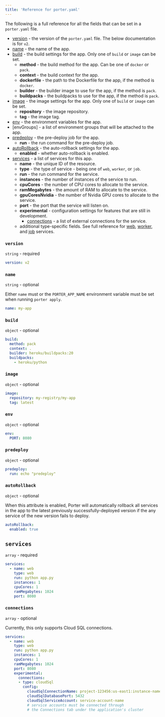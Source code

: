 ```yaml
---
title: 'Reference for porter.yaml'
---
```


The following is a full reference for all the fields that can be set in a `porter.yaml` file.

- [version](#version) \- the version of the `porter.yaml` file. The below documentation is for `v2`.
- [name](#name) \- the name of the app.
- [build](#build) \- the build settings for the app. Only one of `build` or `image` can be set.
  - **method** - the build method for the app. Can be one of `docker` or `pack`.
  - **context** - the build context for the app.
  - **dockerfile** - the path to the Dockerfile for the app, if the method is `docker`.
  - **builder** - the builder image to use for the app, if the method is `pack`.
  - **buildpacks** - the buildpacks to use for the app, if the method is `pack`.
- [image](#image) \- the image settings for the app. Only one of `build` or `image` can be set.
  - **repository** - the image repository.
  - **tag** - the image tag.
- [env](#env) \- the environment variables for the app.
- [envGroups] \- a list of environment groups that will be attached to the app.
- [predeploy](#predeploy) \- the pre-deploy job for the app.
  - **run** - the run command for the pre-deploy job.
- [autoRollback](#autoRollback) \- the auto-rollback settings for the app.
  - **enabled** - whether auto-rollback is enabled.
- [services](#services) \- a list of services for this app.
  - **name** - the unique ID of the resource.
  - **type** - the type of service - being one of `web`, `worker`, or `job`.
  - **run** - the run command for the service.
  - **instances** - the number of instances of the service to run.
  - **cpuCores** - the number of CPU cores to allocate to the service.
  - **ramMegabytes** - the amount of RAM to allocate to the service.
  - **gpuCoresNvidia** - the number of Nvidia GPU cores to allocate to the service.
  - **port** - the port that the service will listen on.
  - **experimental** - configuration settings for features that are still in development.
    - [connections](#connections) - a list of external connections for the service.
  - additional type-specific fields. See full reference for [web](/deploy/configuration-as-code/services/web-service), [worker](/deploy/configuration-as-code/services/worker-service), and [job](/deploy/configuration-as-code/services/job-service) services.

### `version`

`string` - required

```yaml
version: v2
```

### `name`

`string` - optional

Either `name` must or the `PORTER_APP_NAME` environment variable must be set when running `porter apply`.

```yaml
name: my-app
```

### `build`

`object` - optional

```yaml
build:
  method: pack
  context: .
  builder: heroku/buildpacks:20
  buildpacks:
    - heroku/python
```

### `image`

`object` - optional

```yaml
image:
  repository: my-registry/my-app
  tag: latest
```

### `env`

`object` - optional

```yaml
env:
  PORT: 8080
```

### `predeploy`

`object` - optional

```yaml
predeploy:
  run: echo "predeploy"
```

### `autoRollback`

`object` - optional

When this attribute is enabled, Porter will automatically rollback all services in the app to the latest previously successfully-deployed version if the any service of the new version fails to deploy.

```yaml
autoRollback:
  enabled: true
```

## `services`

`array` - required

```yaml
services:
  - name: web
    type: web
    run: python app.py
    instances: 1
    cpuCores: 1
    ramMegabytes: 1024
    port: 8080
```

### `connections`

`array` - optional

Currently, this only supports Cloud SQL connections.

```yaml
services:
  - name: web
    type: web
    run: python app.py
    instances: 1
    cpuCores: 1
    ramMegabytes: 1024
    port: 8080
    experimental:
      connections:
      - type: cloudSql
        config:
          cloudSqlConnectionName: project-123456:us-east1:instance-name
          cloudSqlDatabasePort: 5432
          cloudSqlServiceAccount: service-account-name
          # service accounts must be connected through
          # the Connections tab under the application's cluster
```
